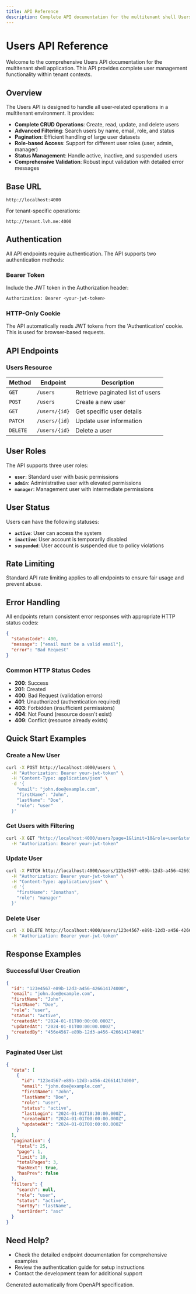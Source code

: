 ```yaml
---
title: API Reference
description: Complete API documentation for the multitenant shell Users API
---
```


# Users API Reference

Welcome to the comprehensive Users API documentation for the multitenant shell application. This API provides complete user management functionality within tenant contexts.

## Overview

The Users API is designed to handle all user-related operations in a multitenant environment. It provides:

- **Complete CRUD Operations**: Create, read, update, and delete users
- **Advanced Filtering**: Search users by name, email, role, and status  
- **Pagination**: Efficient handling of large user datasets
- **Role-based Access**: Support for different user roles (user, admin, manager)
- **Status Management**: Handle active, inactive, and suspended users
- **Comprehensive Validation**: Robust input validation with detailed error messages

## Base URL

```
http://localhost:4000
```

For tenant-specific operations:
```
http://tenant.lvh.me:4000
```

## Authentication

All API endpoints require authentication. The API supports two authentication methods:

### Bearer Token

Include the JWT token in the Authorization header:

```bash
Authorization: Bearer <your-jwt-token>
```

### HTTP-Only Cookie

The API automatically reads JWT tokens from the 'Authentication' cookie. This is used for browser-based requests.

## API Endpoints

### Users Resource

| Method | Endpoint | Description |
|--------|----------|-------------|
| `GET` | `/users` | Retrieve paginated list of users |
| `POST` | `/users` | Create a new user |
| `GET` | `/users/{id}` | Get specific user details |
| `PATCH` | `/users/{id}` | Update user information |
| `DELETE` | `/users/{id}` | Delete a user |

## User Roles

The API supports three user roles:

- **`user`**: Standard user with basic permissions
- **`admin`**: Administrative user with elevated permissions  
- **`manager`**: Management user with intermediate permissions

## User Status

Users can have the following statuses:

- **`active`**: User can access the system
- **`inactive`**: User account is temporarily disabled
- **`suspended`**: User account is suspended due to policy violations

## Rate Limiting

Standard API rate limiting applies to all endpoints to ensure fair usage and prevent abuse.

## Error Handling

All endpoints return consistent error responses with appropriate HTTP status codes:

```json
{
  "statusCode": 400,
  "message": ["email must be a valid email"],
  "error": "Bad Request"
}
```

### Common HTTP Status Codes

- **200**: Success
- **201**: Created
- **400**: Bad Request (validation errors)
- **401**: Unauthorized (authentication required)
- **403**: Forbidden (insufficient permissions)
- **404**: Not Found (resource doesn't exist)
- **409**: Conflict (resource already exists)

## Quick Start Examples

### Create a New User

```bash
curl -X POST http://localhost:4000/users \
  -H "Authorization: Bearer your-jwt-token" \
  -H "Content-Type: application/json" \
  -d '{
    "email": "john.doe@example.com",
    "firstName": "John",
    "lastName": "Doe",
    "role": "user"
  }'
```

### Get Users with Filtering

```bash
curl -X GET "http://localhost:4000/users?page=1&limit=10&role=user&status=active" \
  -H "Authorization: Bearer your-jwt-token"
```

### Update User

```bash
curl -X PATCH http://localhost:4000/users/123e4567-e89b-12d3-a456-426614174000 \
  -H "Authorization: Bearer your-jwt-token" \
  -H "Content-Type: application/json" \
  -d '{
    "firstName": "Jonathan",
    "role": "manager"
  }'
```

### Delete User

```bash
curl -X DELETE http://localhost:4000/users/123e4567-e89b-12d3-a456-426614174000 \
  -H "Authorization: Bearer your-jwt-token"
```

## Response Examples

### Successful User Creation

```json
{
  "id": "123e4567-e89b-12d3-a456-426614174000",
  "email": "john.doe@example.com",
  "firstName": "John",
  "lastName": "Doe",
  "role": "user",
  "status": "active",
  "createdAt": "2024-01-01T00:00:00.000Z",
  "updatedAt": "2024-01-01T00:00:00.000Z",
  "createdBy": "456e4567-e89b-12d3-a456-426614174001"
}
```

### Paginated User List

```json
{
  "data": [
    {
      "id": "123e4567-e89b-12d3-a456-426614174000",
      "email": "john.doe@example.com",
      "firstName": "John",
      "lastName": "Doe",
      "role": "user",
      "status": "active",
      "lastLogin": "2024-01-01T10:30:00.000Z",
      "createdAt": "2024-01-01T00:00:00.000Z",
      "updatedAt": "2024-01-01T00:00:00.000Z"
    }
  ],
  "pagination": {
    "total": 25,
    "page": 1,
    "limit": 10,
    "totalPages": 3,
    "hasNext": true,
    "hasPrev": false
  },
  "filters": {
    "search": null,
    "role": "user",
    "status": "active",
    "sortBy": "lastName",
    "sortOrder": "asc"
  }
}
```

## Need Help?

- Check the detailed endpoint documentation for comprehensive examples
- Review the authentication guide for setup instructions
- Contact the development team for additional support

Generated automatically from OpenAPI specification. 